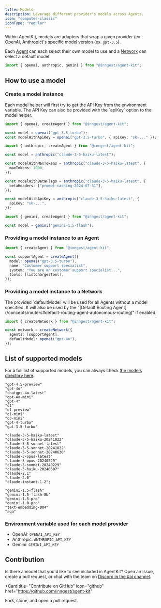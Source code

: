```yaml
---
title: Models
description: Leverage different provider's models across Agents.
icon: "computer-classic"
iconType: "regular"
---
```


Within AgentKit, models are adapters that wrap a given provider (ex. OpenAI, Anthropic)'s specific model version (ex. `gpt-3.5`).

Each [Agent](/concepts/agents) can each select their own model to use and a [Network](/concepts/networks) can select a default model.

```ts
import { openai, anthropic, gemini } from "@inngest/agent-kit";
```

## How to use a model

### Create a model instance

<Info>
  Each model helper will first try to get the API Key from the environment
  variable. The API Key can also be provided with the `apiKey` option to the
  model helper.
</Info>

<CodeGroup>

```ts OpenAI
import { openai, createAgent } from "@inngest/agent-kit";

const model = openai("gpt-3.5-turbo");
const modelWithApiKey = openai("gpt-3.5-turbo", { apiKey: "sk-..." });
```

```ts Anthropic
import { anthropic, createAgent } from "@inngest/agent-kit";

const model = anthropic("claude-3-5-haiku-latest");

const modelWithMaxTokens = anthropic("claude-3-5-haiku-latest", {
  maxTokens: 1000,
});

const modelWithBetaFlags = anthropic("claude-3-5-haiku-latest", {
  betaHeaders: ["prompt-caching-2024-07-31"],
});

const modelWithApiKey = anthropic("claude-3-5-haiku-latest", {
  apiKey: "sk-...",
});
```

```ts Gemini
import { gemini, createAgent } from "@inngest/agent-kit";

const model = gemini("gemini-1.5-flash");
```

</CodeGroup>

### Providing a model instance to an Agent

```ts
import { createAgent } from "@inngest/agent-kit";

const supportAgent = createAgent({
  model: openai("gpt-3.5-turbo"),
  name: "Customer support specialist",
  system: "You are an customer support specialist...",
  tools: [listChargesTool],
});
```

### Providing a model instance to a Network

<Info>
  The provided `defaultModel` will be used for all Agents without a model
  specified. It will also be used by the "[Default Routing
  Agent](/concepts/routers#default-routing-agent-autonomous-routing)" if
  enabled.
</Info>

```ts
import { createNetwork } from "@inngest/agent-kit";

const network = createNetwork({
  agents: [supportAgent],
  defaultModel: openai("gpt-4o"),
});
```

## List of supported models

For a full list of supported models, you can always check [the models directory here](https://github.com/inngest/inngest-js/tree/main/packages/ai/src/models).

<CodeGroup>

```plaintext OpenAI
"gpt-4.5-preview"
"gpt-4o"
"chatgpt-4o-latest"
"gpt-4o-mini"
"gpt-4"
"o1"
"o1-preview"
"o1-mini"
"o3-mini"
"gpt-4-turbo"
"gpt-3.5-turbo"
```

```plaintext Anthropic
"claude-3-5-haiku-latest"
"claude-3-5-haiku-20241022"
"claude-3-5-sonnet-latest"
"claude-3-5-sonnet-20241022"
"claude-3-5-sonnet-20240620"
"claude-3-opus-latest"
"claude-3-opus-20240229"
"claude-3-sonnet-20240229"
"claude-3-haiku-20240307"
"claude-2.1"
"claude-2.0"
"claude-instant-1.2";
```

```plaintext Gemini
"gemini-1.5-flash"
"gemini-1.5-flash-8b"
"gemini-1.5-pro"
"gemini-1.0-pro"
"text-embedding-004"
"aqa"
```

</CodeGroup>

### Environment variable used for each model provider

- OpenAI: `OPENAI_API_KEY`
- Anthropic: `ANTHROPIC_API_KEY`
- Gemini: `GEMINI_API_KEY`

## Contribution

Is there a model that you'd like to see included in AgentKit? Open an issue, create a pull request, or chat with the team on [Discord in the #ai channel](https://www.inngest.com/community).

<Card
  title="Contribute on GitHub"
  icon="github"
  href="https://github.com/inngest/agent-kit"
>
  Fork, clone, and open a pull request.
</Card>
```
